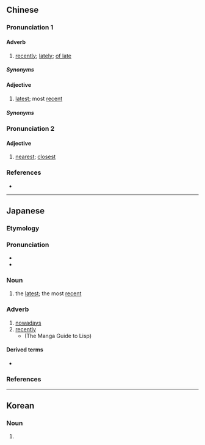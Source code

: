 ==Chinese==
{{zh-forms}}

===Pronunciation 1===
{{zh-pron
|m=zuìjìn
|c=zeoi3 gan6
|c-t=dui1 gin5*
|h=pfs=chui-khiun
|md=còi-*gê̤ṳng
|mn=xm,tp,km,sg:chòe-kūn/qz:chòe-kǔn/zz,kh:chòe-kīn
|mn-t=zuê3 geng6
|w=2tsoe jjin
|ma=y
|cat=adv,a
}}

====Adverb====
{{head|zh|adverb}}

# [[recently]]; [[lately]]; [[of late]]
#: {{zh-x|是不是 最近 很 忙？|Been busy '''lately'''?}}
#: {{zh-x|我 最近 買 了 一 塊 地。|I bought a piece of land '''recently'''.}}
#: {{zh-x|她 最近 跑 到 ^上海 去 了。|She ran off to Shanghai '''recently'''.}}

=====Synonyms=====
{{zh-syn-saurus|近來}}

====Adjective====
{{head|zh|adjective}}

# [[latest]]; most [[recent]]
#: {{zh-x|這 是 最近 一 期 的 《^讀者》。|This is the '''latest''' issue of ''Duzhe''.}}

=====Synonyms=====
{{zh-syn-saurus|全新}}

===Pronunciation 2===
{{zh-pron
|m=zuìjìn
|c=zeoi3 kan5,zeoi3 gan6
|c_note=zeoi3 kan5 - vernacular; zeoi3 gan6 - literary
|h=pfs=chui-khiûn
|mn=xm,tp:chòe-kūn/zz,kh:chòe-kīn/qz:chòe-kǔn
|mn-t=zuê3 geng6
|ma=y
|cat=a
}}

====Adjective====
{{head|zh|adjective}}

# [[nearest]]; [[closest]]
#: {{zh-x|哪個 醫院 離 這兒{r} 最近？|Which hospital is '''closest''' to here?}}

===References===
* {{thcwd|50044}}

{{zh-cat|Beginning|Present}}

----

==Japanese==
{{ja-kanjitab|さい|きん|yomi=on}}

===Etymology===
{{prefix|ja|最|近|tr1=sai|t1=most|tr2=kin|t2=close|sort=きん}}

===Pronunciation===
* {{ja-pron|さいきん|y=on|acc=0|acc_ref=DJR}}
* {{homophones|ja|細菌}}

===Noun===
{{ja-noun|さいきん}}

# the [[latest]]; the most [[recent]]

===Adverb===
{{ja-pos|さいきん|adverb}}

# [[nowadays]]
# [[recently]]
#* [http://lambda.bugyo.tk/cdr/mwl/index.html {{lang|ja|マンガで分かるLisp}}] (The Manga Guide to Lisp)
#*: {{ja-usex|みりん。[[地%域]]%猫。'''最%近'''まで[[マクロ]]のことを[[マグロ]]と思っていた。|みりん。ち%いき%ねこ。'''さい%きん''' まで マクロ の こと を マグロ と おもっていた。|Mirin: A neighbours' cat. Until '''recently''' often confused macros with tuna [''maguro''].}}

====Derived terms====
* {{ja-r|極%最%近|ごく%さい%きん|very recently}} {{qualifier|uncommon}}

===References===
<references/>

{{c|ja|Present|sort=さいきん}}

----

==Korean==
{{ko-hanjatab}}

===Noun===
{{ko-noun|hangeul=최근}}

# {{hanja form of|최근|the [[latest]], the most [[recent]]}}